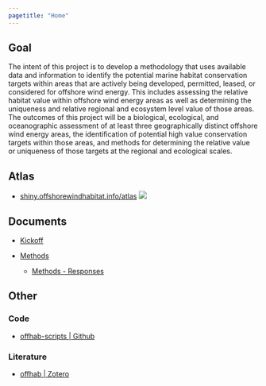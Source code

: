 ```yaml
---
pagetitle: "Home"
---
```


## Goal

The intent of this project is to develop a methodology that uses available data and information to identify the potential marine habitat conservation targets within areas that are actively being developed, permitted, leased, or considered for offshore wind energy. This includes assessing the relative habitat value within offshore wind energy areas as well as determining the uniqueness and relative regional and ecosystem level value of those areas.  The outcomes of this project will be a biological, ecological, and oceanographic assessment of at least three geographically distinct offshore wind energy areas, the identification of potential high value conservation targets within those areas, and methods for determining the relative value or uniqueness of those targets at the regional and ecological scales.

## Atlas

-   [shiny.offshorewindhabitat.info/atlas](https://shiny.offshorewindhabitat.info/atlas) ![](/44ce7cff6e9a3ce81a45412598fcb96fcd5108bc/images/offhab_overview_label-hover.png)

## Documents

-   [Kickoff](https://drive.google.com/file/d/1MR7fO9I2-VLgWY9yR-7z49v84Fjmmsb8/view?usp=sharing)

-   [Methods](https://drive.google.com/file/d/1S0aCK7EqNKzDyxYgqmoZ7j5FP1LKK0h0/view?usp=sharing)

    -   [Methods - Responses](https://drive.google.com/file/d/1rpdpBL9qlIPTCU3A0lEztM4H_075UKLa/view?usp=sharing)

## Other

### Code

-   [offhab-scripts \| Github](https://github.com/ecoquants/offhab-scripts)

### Literature

-   [offhab \| Zotero](https://www.zotero.org/groups/4747727/offhab/library)\
